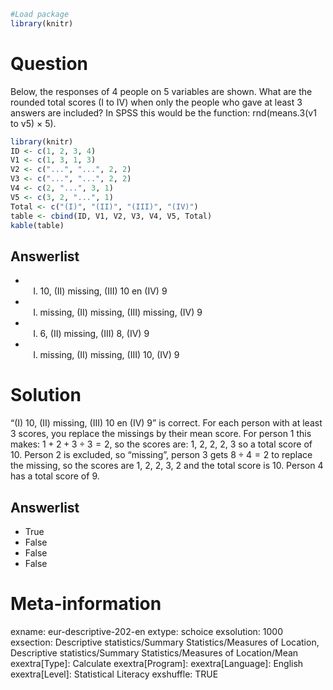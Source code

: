 ```r
#Load package
library(knitr)
```


Question
========
Below, the responses of 4 people on 5 variables are shown. What are the rounded total scores (I to IV) when only the people who gave at least 3 answers are included? In SPSS this would be the function: rnd(means.3(v1 to v5) $\times$ 5).


```r
library(knitr)
ID <- c(1, 2, 3, 4)
V1 <- c(1, 3, 1, 3)
V2 <- c("...", "...", 2, 2)
V3 <- c("...", "...", 2, 2)
V4 <- c(2, "...", 3, 1)
V5 <- c(3, 2, "...", 1)
Total <- c("(I)", "(II)", "(III)", "(IV)")
table <- cbind(ID, V1, V2, V3, V4, V5, Total)
kable(table)
```

Answerlist
----------
* (I) 10, (II) missing, (III) 10 en (IV) 9
* (I) missing, (II) missing, (III) missing, (IV) 9
* (I) 6, (II) missing, (III) 8, (IV) 9
* (I) missing, (II) missing, (III) 10, (IV) 9


Solution
========
"(I) 10, (II) missing, (III) 10 en (IV) 9" is correct. For each person with at least 3 scores, you replace the missings by their mean score. For person 1 this makes: $1+2+3 \div 3 = 2$, so the scores are: 1, 2, 2, 2, 3 so a total score of 10. Person 2 is excluded, so “missing”, person 3 gets $8 \div 4 = 2$ to replace the missing, so the scores are 1, 2, 2, 3, 2 and the total score is 10. Person 4 has a total score of 9.

Answerlist
----------
* True
* False
* False
* False


Meta-information
================
exname: eur-descriptive-202-en
extype: schoice
exsolution: 1000
exsection: Descriptive statistics/Summary Statistics/Measures of Location, Descriptive statistics/Summary Statistics/Measures of Location/Mean
exextra[Type]: Calculate
exextra[Program]: 
exextra[Language]: English
exextra[Level]: Statistical Literacy
exshuffle: TRUE
